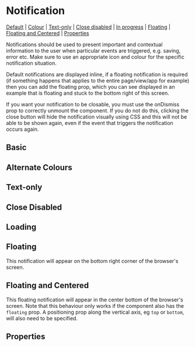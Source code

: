 
<Meta of={stories} />

# Notification

[Default](#default) | [Colour](#colour) | [Text-only](#text-only) | [Close disabled](#close-disabled) | [In progress](#loading) | [Floating](#floating) | [Floating and Centered](#floating-and-centered) | [Properties](#properties)

Notifications should be used to present important and contextual information to the user when particular events are triggered, e.g. saving, error etc. Make sure to use an appropriate icon and colour for the specific notification situation.

Default notifications are displayed inline, if a floating notification is required (if something happens that applies to the entire page/view/app for example) then you can add the floating prop, which you can see displayed in an example that is floating and stuck to the bottom right of this screen.

If you want your notification to be closable, you must use the onDismiss prop to correctly unmount the component. If you do not do this, clicking the close button will hide the notification visually using CSS and this will not be able to be shown again, even if the event that triggers the notification occurs again.

## Basic

<Canvas of={stories.basicNotification} />

## Alternate Colours

<Canvas of={stories.colourNotification} />

## Text-only

<Canvas of={stories.textOnlyNotification} />

## Close Disabled

<Canvas of={stories.closeDisabledNotification} />

## Loading

<Canvas of={stories.loadingNotification} />

## Floating

This notification will appear on the bottom right corner of the browser's screen.

<Canvas of={stories.floatingNotification} />

## Floating and Centered

This floating notification will appear in the center bottom of the browser's screen. Note that this behaviour only works if the component also has the `floating` prop. A positioning prop along the vertical axis, eg `top` or `bottom`, will also need to be specified.

<Canvas of={stories.centeredNotification} />

## Properties

<Controls component={Notification} />
